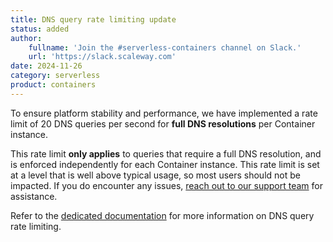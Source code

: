 ```yaml
---
title: DNS query rate limiting update
status: added
author:
    fullname: 'Join the #serverless-containers channel on Slack.'
    url: 'https://slack.scaleway.com'
date: 2024-11-26
category: serverless
product: containers
---
```


To ensure platform stability and performance, we have implemented a rate limit of 20 DNS queries per second for **full DNS resolutions** per Container instance. 

This rate limit **only applies** to queries that require a full DNS resolution, and is enforced independently for each Container instance. This rate limit is set at a level that is well above typical usage, so most users should not be impacted. If you do encounter any issues, [reach out to our support team](https://console.scaleway.com/support/tickets/create) for assistance.

Refer to the [dedicated documentation](/serverless-containers/reference-content/dns-query-rate-limit/) for more information on DNS query rate limiting.

